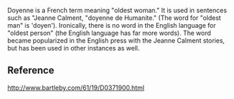 Doyenne is a French term meaning "oldest woman."  It is used in sentences such as "Jeanne Calment, "doyenne de Humanite."  (The word for "oldest man" is 'doyen').  Ironically, there is no word in the English language for "oldest person" (the English language has far more words).  The word became popularized in the English press with the Jeanne Calment stories, but has been used in other instances as well.

==Reference==

http://www.bartleby.com/61/19/D0371900.html